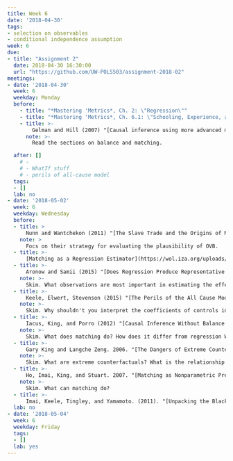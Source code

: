 ```yaml
---
title: Week 6
date: '2018-04-30'
tags:
- selection on observables
- conditional independence assumption
week: 6
due:
- title: "Assignment 2"
  date: 2018-04-30 16:30:00
  url: "https://github.com/UW-POLS503/assignment-2018-02"
meetings:
- date: '2018-04-30'
  week: 6
  weekday: Monday
  before:
    - title: "*Mastering 'Metrics*, Ch. 2: \"Regression\""
    - title: "*Mastering 'Metrics*, Ch. 6.1: \"Schooling, Experience, and Earnings\""
    - title: >-
        Gelman and Hill (2007) "[Causal inference using more advanced models](http://www.stat.columbia.edu/~gelman/arm/chap10.pdf)", Chapter 10 in *Data Analysis Using Regression and Multilvel/Hierarchical Models*. 
      note: >-
        Read the sections on balance and matching.    

  after: []
    # - 
    # - WhatIf stuff
    # - perils of all-cause model
  tags:
  - []
  lab: no
- date: '2018-05-02'
  week: 6
  weekday: Wednesday
  before:
  - title: >
      Nunn and Wantchekon (2011) "[The Slave Trade and the Origins of Mistrust in Africa](https://dx.doi.org/10.1257/aer.101.7.3221)" *American Economic Review*.
    note: >
      Focs on their strategy for evaluating the plausibility of OVB.
  - title: >-
      [Matching as a Regression Estimator](https://wol.iza.org/uploads/articles/186/pdfs/matching-as-regression-estimator.pdf)
  - title: >-
      Aronow and Samii (2015) "[Does Regression Produce Representative Estimates of Causal Effects?](https://onlinelibrary.wiley.com/doi/abs/10.1111/ajps.12185)" *American Journal of Political Science*
    note: >-
      Skim. What observations are most important in estimating the effect of a coefficient? 
  - title: >-
      Keele, Elwert, Stevenson (2015) "[The Perils of the All Cause Model](https://csap.yale.edu/sites/default/files/files/keele.pdf)"
    note: >-
      Skim. Why shouldn't you interpret the coefficients of controls in a regression? 
  - title: >-
      Iacus, King, and Porro (2012) "[Causal Inference Without Balance Checking: Coarsened Exact Matching](http://j.mp/2nRpUHQ)." *Political Analysis*
    note: >-
      Skim. What does matching do? How does it differ from regression What is balance? 
  - title: >-
      Gary King and Langche Zeng. 2006. "[The Dangers of Extreme Counterfactuals](http://j.mp/2nyB0iZ)” *Political Analysis*
    note: >-
      Skim. What are extreme counterfactuals? What is the relationship between model specification and overlap?
  - title: >-
      Ho, Imai, King, and Stuart. 2007. "[Matching as Nonparametric Preprocessing for Reducing Model Dependence in Parametric Causal Inference]( http://j.mp/2oD70EE)" *Political Analysis*
    note: >-
      Skim. What can matching do? 
  - title: >-
      Imai, Keele, Tingley, and Yamamoto. (2011). "[Unpacking the Black Box of Causality: Learning about Causal Mechanisms from Experimental and Observational Studies](https://imai.princeton.edu/research/mediationP.html)'' *American Political Science Review*.
  lab: no
- date: '2018-05-04'
  week: 6
  weekday: Friday
  tags:
  - []
  lab: yes
---
```


